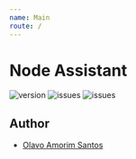 ```yaml
---
name: Main
route: /
---
```


# Node Assistant

![version](https://img.shields.io/npm/v/node-assistant.svg)
![issues](https://img.shields.io/github/issues/olavoasantos/node-assistant.svg)
![issues](https://img.shields.io/github/issues-pr/olavoasantos/node-assistant.svg)

## Author

- [Olavo Amorim Santos](https://github.com/olavoasantos)
